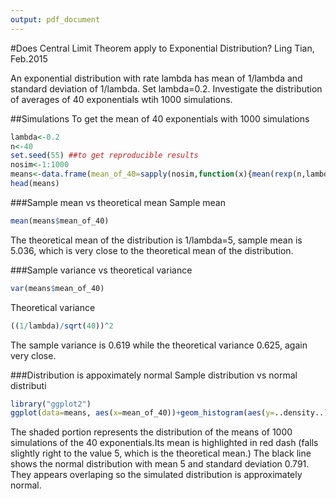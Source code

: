 ```yaml
---
output: pdf_document
---
```

#Does Central Limit Theorem apply to Exponential Distribution?
Ling Tian, Feb.2015

An exponential distribution with rate lambda has mean of 1/lambda and standard deviation of 1/lambda. Set lambda=0.2. Investigate the distribution of averages of 40 exponentials wtih 1000 simulations.

##Simulations
To get the mean of 40 exponentials with 1000 simulations
```r
lambda<-0.2
n<-40
set.seed(55) ##to get reproducible results
nosim<-1:1000
means<-data.frame(mean_of_40=sapply(nosim,function(x){mean(rexp(n,lambda))}))
head(means)
```

###Sample mean vs theoretical mean
Sample mean 
```r
mean(means$mean_of_40)
```
The theoretical mean of the distribution is 1/lambda=5, sample mean is 5.036, which is very close to the theoretical mean of the distribution.

###Sample variance vs theoretical variance
```r
var(means$mean_of_40)
```
Theoretical variance
```r
((1/lambda)/sqrt(40))^2
```
The sample variance is 0.619 while the theoretical variance 0.625, again very close.

###Distribution is appoximately normal
Sample distribution vs normal distributi
```r
library("ggplot2")
ggplot(data=means, aes(x=mean_of_40))+geom_histogram(aes(y=..density..),binwidth=0.20,fill="#FFB3B3",color="black")+stat_function(fun=dnorm,arg=list(mean=5,sd=sd(means$mean_of_40)))+geom_vline(aes(xintercept=mean(means$mean_of_40,na.rm=T)), color="red",linetype="dashed",size=1)+ggtitle("Distribution of sample means vs Normal Distribution")
```

The shaded portion represents the distribution of the means of 1000 simulations of the 40 exponentials.Its mean is highlighted in red dash (falls slightly right to the value 5, which is the theoretical mean.) The black line shows the normal distribution with mean 5 and standard deviation 0.791. They appears overlaping so the simulated distribution is approximately normal.




